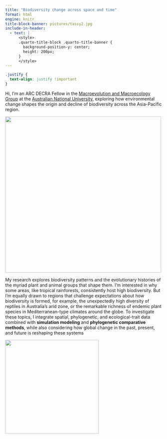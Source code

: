 ```yaml
---
title: "Biodiversity change across space and time"
format: html
engine: knitr
title-block-banner: pictures/tassy2.jpg
include-in-header:
  - text: |
      <style>
      .quarto-title-block .quarto-title-banner {
        background-position-y: center;
        height: 200px;
      }
      </style>
---
```


```css
.justify {
  text-align: justify !important
}
```

::: justify
Hi, I'm an ARC DECRA Fellow in the [Macroevolution and Macroecology Group](http://www.macroevoeco.com/) at the [Australian National University](https://biology.anu.edu.au/research/divisions/ecology-and-evolution), exploring how environmental change shapes the origin and decline of biodiversity across the Asia-Pacific region.

![](pictures/me2.jpg){width="500" fig-align="center"}

My research explores biodiversity patterns and the evolutionary histories of the myriad plant and animal groups that shape them. I'm interested in why some areas, like tropical rainforests, consistently host high biodiversity. But I'm equally drawn to regions that challenge expectations about how biodiversity is formed, for example, the unexpectedly high diversity of reptiles in Australia's arid zone, or the remarkable richness of endemic plant species in Mediterranean-type climates around the globe. To investigate these topics, I integrate spatial, phylogenetic, and ecological-trait data combined with **simulation modeling** and **phylogenetic comparative methods**, while also considering how global change in the past, present, and future is reshaping these systems

![](pictures/Banksia.jpg){width="300" fig-align="center"}
:::
